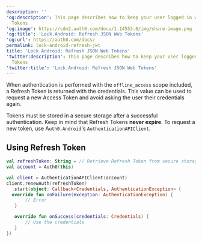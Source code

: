 ---
description: ''
'og:description': This page describes how to keep your user logged in with Refresh
  Tokens
'og:image': https://cdn2.auth0.com/docs/1.14553.0/img/share-image.png
'og:title': 'Lock.Android: Refresh JSON Web Tokens'
'og:url': https://auth0.com/docs/
permalink: lock-android-refresh-jwt
title: 'Lock.Android: Refresh JSON Web Tokens'
'twitter:description': This page describes how to keep your user logged in with Refresh
  Tokens
'twitter:title': 'Lock.Android: Refresh JSON Web Tokens'
---
When authentication is performed with the `offline_access` scope included, a <Tooltip tip="Refresh Token: Token used to obtain a renewed Access Token without forcing users to log in again." cta="View Glossary" href="/docs/glossary?term=Refresh+Token">Refresh Token</Tooltip> is returned with the credentials. This value can be used to request a new <Tooltip tip="Refresh Token: Token used to obtain a renewed Access Token without forcing users to log in again." cta="View Glossary" href="/docs/glossary?term=Access+Token">Access Token</Tooltip> and avoid asking the user their credentials again.

Tokens must be stored in a secure storage after a successful authentication. Keep in mind that Refresh Tokens **never expire**. To request a new token, use A`uth0.Android`'s `AuthenticationAPIClient`.

## Using Refresh Token

```kotlin lines
val refreshToken: String = // Retrieve Refresh Token from secure storage
val account = Auth0(this)

val client = AuthenticationAPIClient(account)
client.renewAuth(refreshToken)
  .start(object: Callback<Credentials, AuthenticationException> {
  override fun onFailure(exception: AuthenticationException) {
       // Error
   }

   override fun onSuccess(credentials: Credentials) {
       // Use the credentials
   }
})
```